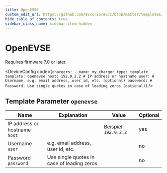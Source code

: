 ```yaml
---
title: OpenEVSE
custom_edit_url: https://github.com/evcc-io/evcc/blob/master/templates/definition/charger/openevse.yaml
hide_table_of_contents: true
sidebar_class_name: sidebar-item-hidden
---
```



# OpenEVSE

<div className="device-detail-container">
  <div className="device-detail-content">
    <DeviceFeatures features="" />

Requires firmware 7.0 or later.


<DeviceConfig code={`chargers:
    - name: my_charger
      type: template
      template: openevse
      host: 192.0.2.2 # IP address or hostname
      user: # Username, e.g. email address, user id, etc. (optional)
      password: # Password, Use single quotes in case of leading zeros (optional)`}  />
  </div>
  <div className="device-detail-icon">
    <evcc-icon
      type="charger"
      name="openevse"
      size="400px"
      alt="OpenEVSE"
      className="device-detail-icon-img"
    ></evcc-icon>
  </div>
</div>

## Template Parameter `openevse`

| Name | Explanation | Value | Optional |
|-----------|-------------|-------|----------|
| IP address or hostname<br/>`host` |  | Beispiel: `192.0.2.2` | yes |
| Username<br/>`user` | e.g. email address, user id, etc. |  | no |
| Password<br/>`password` | Use single quotes in case of leading zeros |  | no |

